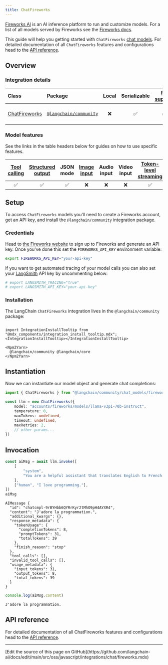 ```yaml
---
title: ChatFireworks
---
```


[Fireworks AI](https://fireworks.ai/) is an AI inference platform to run and customize models. For a list of all models served by Fireworks see the [Fireworks docs](https://fireworks.ai/models).

This guide will help you getting started with `ChatFireworks` [chat models](/oss/javascript/langchain/models). For detailed documentation of all `ChatFireworks` features and configurations head to the [API reference](https://api.js.langchain.com/classes/langchain_community_chat_models_fireworks.ChatFireworks.html).

## Overview

### Integration details

| Class | Package | Local | Serializable | [PY support](https://python.langchain.com/docs/integrations/chat/fireworks) | Downloads | Version |
| :--- | :--- | :---: | :---: |  :---: | :---: | :---: |
| [ChatFireworks](https://api.js.langchain.com/classes/langchain_community_chat_models_fireworks.ChatFireworks.html) | [`@langchain/community`](https://www.npmjs.com/package/@langchain/community) | ❌ | ✅ | ✅ | ![NPM - Downloads](https://img.shields.io/npm/dm/@langchain/community?style=flat-square&label=%20&) | ![NPM - Version](https://img.shields.io/npm/v/@langchain/community?style=flat-square&label=%20&) |

### Model features

See the links in the table headers below for guides on how to use specific features.

| [Tool calling](/oss/javascript/langchain/tools) | [Structured output](/oss/javascript/langchain/structured-output) | JSON mode | [Image input](/oss/javascript/langchain/messages#multimodal) | Audio input | Video input | [Token-level streaming](/oss/javascript/langchain/streaming/) | [Token usage](/oss/javascript/langchain/models#token-usage) | [Logprobs](/oss/javascript/langchain/models#log-probabilities) |
| :---: | :---: | :---: | :---: |  :---: | :---: | :---: | :---: | :---: |
| ✅ | ✅ | ✅ | ❌ | ❌ | ❌ | ✅ | ✅ | ✅ |

## Setup

To access `ChatFireworks` models you'll need to create a Fireworks account, get an API key, and install the `@langchain/community` integration package.

### Credentials

Head to [the Fireworks website](https://fireworks.ai/login) to sign up to Fireworks and generate an API key. Once you've done this set the `FIREWORKS_API_KEY` environment variable:

```bash
export FIREWORKS_API_KEY="your-api-key"
```

If you want to get automated tracing of your model calls you can also set your [LangSmith](https://docs.smith.langchain.com/) API key by uncommenting below:

```bash
# export LANGSMITH_TRACING="true"
# export LANGSMITH_API_KEY="your-api-key"
```

### Installation

The LangChain `ChatFireworks` integration lives in the `@langchain/community` package:

```{=mdx}

import IntegrationInstallTooltip from "@mdx_components/integration_install_tooltip.mdx";
<IntegrationInstallTooltip></IntegrationInstallTooltip>

<Npm2Yarn>
  @langchain/community @langchain/core
</Npm2Yarn>

```

## Instantiation

Now we can instantiate our model object and generate chat completions:

```typescript
import { ChatFireworks } from "@langchain/community/chat_models/fireworks"

const llm = new ChatFireworks({
    model: "accounts/fireworks/models/llama-v3p1-70b-instruct",
    temperature: 0,
    maxTokens: undefined,
    timeout: undefined,
    maxRetries: 2,
    // other params...
})
```

## Invocation

```typescript
const aiMsg = await llm.invoke([
    [
        "system",
        "You are a helpful assistant that translates English to French. Translate the user sentence.",
    ],
    ["human", "I love programming."],
])
aiMsg
```

```output
AIMessage {
  "id": "chatcmpl-9rBYHbb6QYRrKyr2tMhO9pH4AYXR4",
  "content": "J'adore la programmation.",
  "additional_kwargs": {},
  "response_metadata": {
    "tokenUsage": {
      "completionTokens": 8,
      "promptTokens": 31,
      "totalTokens": 39
    },
    "finish_reason": "stop"
  },
  "tool_calls": [],
  "invalid_tool_calls": [],
  "usage_metadata": {
    "input_tokens": 31,
    "output_tokens": 8,
    "total_tokens": 39
  }
}
```

```typescript
console.log(aiMsg.content)
```

```output
J'adore la programmation.
```

## API reference

For detailed documentation of all ChatFireworks features and configurations head to the [API reference](https://api.js.langchain.com/classes/langchain_community_chat_models_fireworks.ChatFireworks.html).

---

<Callout icon="pen-to-square" iconType="regular">
  [Edit the source of this page on GitHub](https://github.com/langchain-ai/docs/edit/main/src/oss/javascript/integrations/chat/fireworks.mdx)
</Callout>
